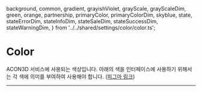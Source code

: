   background,
  common,
  gradient,
  grayishViolet,
  grayScale,
  grayScaleDim,
  green,
  orange,
  partnership,
  primaryColor,
  primaryColorDim,
  skyblue,
  state,
  stateErrorDim,
  stateInfoDim,
  stateSaleDim,
  stateSuccessDim,
  stateWarningDim,
} from '../../shared/settings/color/color.ts';

<Meta title="Foundation/Color" />

# Color

ACON3D 서비스에 사용되는 색상입니다. 아래의 색을 인터페이스에 사용하기 위해서는 각 색에 의미를 부여하여 사용해야 합니다. ([피그마 링크](<https://www.figma.com/file/qfL0NXrfMVNIlBszjy8T8z/ACON-Design-System-(%EA%B3%B5%EC%82%AC%EC%A4%91)?type=design&node-id=1803-3368&mode=design>))

---

<ColorPalette>
  <ColorItem
    title={'color/white'}
    subtitle={'White'}
    colors={{
      'color/white': common.white,
    }}
  />
  <ColorItem
    title={'color/black'}
    subtitle={'Black'}
    colors={{
      'color/black': common.black,
    }}
  />
  <ColorItem title={'color/gray'} subtitle={'Gray Scale'} colors={grayScale} />
  <ColorItem title={'color/gray/dim'} subtitle={'Gray Scale with Dim'} colors={grayScaleDim} />
  <ColorItem title={'color/primary'} subtitle={'Primary Color'} colors={primaryColor} />
  <ColorItem title={'color/primary/dim'} subtitle={'Primary Color with Dim'} colors={primaryColorDim} />
  <ColorItem title={'color/grayishViolet'} subtitle={'Grayish Violet'} colors={grayishViolet} />
  <ColorItem title={'color/orange'} subtitle={'Orange'} colors={orange} />
  <ColorItem title={'color/green'} subtitle={'Green'} colors={green} />
  <ColorItem title={'color/skyBlue'} subtitle={'Sky Blue'} colors={skyblue} />
  <ColorItem title={'color/state'} subtitle={'State'} colors={state} />
  <ColorItem title={'color/state/infoDim'} subtitle={'Info with Dim'} colors={stateInfoDim} />
  <ColorItem title={'color/state/successDim'} subtitle={'Success with Dim'} colors={stateSuccessDim} />
  <ColorItem title={'color/state/warningDim'} subtitle={'Warning with Dim'} colors={stateWarningDim} />
  <ColorItem title={'color/state/errorDim'} subtitle={'Error with Dim'} colors={stateErrorDim} />
  <ColorItem title={'color/state/saleDim'} subtitle={'Sale with Dim'} colors={stateSaleDim} />
  <ColorItem title={'color/partnership'} subtitle={'Partnership (HUB)'} colors={partnership} />
  <ColorItem title={'color/gradient'} subtitle={'Gradient'} colors={gradient} />
  <ColorItem title={'color/background'} subtitle={'Background'} colors={background} />
</ColorPalette>

